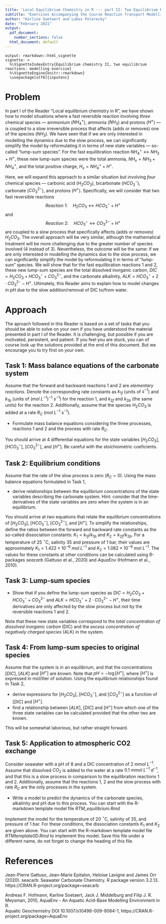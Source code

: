 ```yaml
---
title: 'Local Equilibrium Chemistry in R --- part II: Two Equilibrium Reactions'
subtitle: "Exercises Accompanying the Course Reaction Transport Modelling in the Hydrosphere"
author: "Karline Soetaert and Lubos Polerecky"
date: "February 2021"
output:
  pdf_document:
    number_sections: false
  html_document: default
---
```


```echo
output: rmarkdown::html_vignette
vignette: >
  %\VignetteIndexEntry{Equilibrium chemistry II, two equilibrium reactions: modelling exercise}
  %\VignetteEngine{knitr::rmarkdown}
  \usepackage[utf8]{inputenc}
```

# Problem

In part I of the Reader "Local equilibrium chemistry in R", we have shown how to model situations where a fast reversible reaction involving *three* chemical species --- ammonium ($NH_4^+$), ammonia ($NH_3$) and protons ($H^+$) --- is coupled to a slow irreversible process that affects (adds or removes) one of the species ($NH_3$). We have seen that if we are only interested in modelling the dynamics due to the slow process, we can significantly simplify the model by reformulating it in terms of new state variables --- so-called "lump-sum species". For the fast equilibration reaction $NH_4^+ \leftrightarrow NH_3 + H^+$, these new lump-sum species were the total ammonia, $NH_x = NH_3 + NH_4^+$, and the total positive charge, $H_x = NH_4^+ + H^+$.

Here, we will expand this approach to a similar situation but involving *four* chemical species --- carbonic acid ($H_2CO_3$), bicarbonate ($HCO_3^-$), carbonate ($CO_3^{2-}$), and protons ($H^+$). Specifically, we will consider that two fast reversible reactions\footnote{In this analysis, we will neglect dissociation of water, $H_2O \leftrightarrow H^+ + OH^-$.}
$$Reaction~1: \quad H_2CO_3\leftrightarrow HCO_3^- + H^+$$
and
$$Reaction~2: \quad HCO_3^- \leftrightarrow CO_3^{2-} + H^+$$
are coupled to a slow process that specifically affects (adds or removes) $H_2CO_3$.\footnote{This process could be, for example, the addition of $H_2CO_3$ due to the exchange with atmospheric CO$_2$ or due to the mineralization of organic matter. Note that each of these processes is already a two-step process: the addition of CO$_2$ to water, which is a slow irreversible process, followed by a chemical reaction $CO_2 + H_2O \leftrightarrow H_2CO_3$, which is a fast reversible process. However, because the rate of the overall process is limited by the rate of the slow process, we can consider the net effect of these two processes to be a slow addition of $H_2CO_3$. Depending on the perspective, and given the reactions 1 and 2, one can also consider it as a slow addition of $HCO_3^- + H^+$ or $CO_3^{2-} + 2H^+$. However, here we will consider $H_2CO_3$ as the added species.} The overall approach will be very similar, although the mathematical treatment will be more challenging due to the greater number of species involved (4 instead of 3). Nevertheless, the outcome will be the same: if we are only interested in modelling the dynamics due to the slow process, we can significantly simplify the model by reformulating it in terms of "lump-sum" species. We will show that for the fast equilibration reactions 1 and 2, these new lump-sum species are the total dissolved inorganic carbon, $DIC = H_2CO_3  + HCO_3^- + CO_3^{2-}$, and the carbonate alkalinity, $ALK = HCO_3^- + 2\cdot CO_3^{2-} - H^+$. Ultimately, this Reader aims to explain how to model changes in pH due to the slow addition/removal of DIC to/from water.

# Approach

The aproach followed in this Reader is based on a set of tasks that you should be able to solve on your own if you have understood the material presented in part I of the Reader. It is challenging, but possible if you are motivated, persistent, and patient. If you feel you are stuck, you can of course look up the solutions provided at the end of this document. But we encourage you to try first on your own.


## Task 1: Mass balance equations of the carbonate system

Assume that the forward and backward reactions 1 and 2 are *elementary reactions*. Denote the corresponding rate constants as $k_{1f}$ (units of $s^{-1}$) and $k_{1b}$ (units of $(mol~L^{-1})^{-1}~s^{-1}$) for the reaction 1, and $k_{2f}$ and $k_{2b}$ (the same units) for the reaction 2. Additionally, assume that the species $H_2CO_3$ is added at a rate $R_C$ ($mol~L^{-1}~s^{-1}$).

* Formulate mass balance equations considering the three processes, reactions 1 and 2 and the process with rate $R_C$. 

You should arrive at 4 differential equations for the state variables $[H_2CO_3]$, $[HCO_3^-]$, $[CO_3^{2-}]$, and $[H^+]$. Be careful with the stoichiometric coeficients.

## Task 2: Equilibrium conditions

Assume that the rate of the slow process is zero ($R_C=0$). Using the mass balance equations formulated in Task 1, 

* derive relationships between the equilibrium concentrations of the state variables describing the carbonate system. Hint: consider that the time-derivatives of the state variables are zero when the system is in an equilibrium.

You should arrive at *two* equations that relate the equilibrium concentrations of [$H_2CO_3$], [$HCO_3^-$], [$CO_3^{2-}$], and [$H^+$]. To simplify the relationships, define the ratios between the forward and backward rate constants as the so-called dissociation constants: $K_1 = k_{1f}/k_{1b}$ and $K_2 = k_{2f}/k_{2b}$. For a temperature of 25 $^\circ$C, salinity 35 and pressure of 1 bar, their values are approximately $K_1 = 1.422\times10^{-6}~mol~L^{-1}$ and $K_2=1.082\times10^{-9}~mol~L^{-1}$. The values for these constants at other conditions can be calculated using R-packages *seacarb* (Gattuso et al., 2020) and *AquaEnv* (Hofmann et al., 2010).

## Task 3: Lump-sum species

* Show that if you define the lump-sum species as $DIC = H_2CO_3  + HCO_3^- + CO_3^{2-}$ and $ALK = HCO_3^- + 2\cdot CO_3^{2-} - H^+$, their time derivatives 
are only affected by the slow process but *not* by the reversible reactions 1 and 2. 

Note that these new state variables correspond to the *total concentration of dissolved inorganic carbon* (DIC) and the *excess concentration of negatively charged species* (ALK) in the system. 

## Task 4: From lump-sum species to original species

Assume that the system is in an equilibrium, and that the concentrations $[DIC]$, $[ALK]$ and $[H^+]$ are *known*. Note that $pH = -\log{[H^+]}$, where $[H^+]$ is expressed in mol/liter of solution. Using the equilibrium relationships found in Task 2, 

* derive expressions for $[H_2CO_3]$, $[HCO_3^-]$, and $[CO_3^{2-}]$ as a function of $[DIC]$ and $[H^+]$.
* find a relationship between $[ALK]$, $[DIC]$ and $[H^+]$ from which one of the three state variables can be calculated provided that the other two are known.

This will be somewhat laborious, but rather straight forward. 

## Task 5: Application to atmospheric CO2 exchange
Consider seawater with a pH of 8 and a DIC concentration of $2~mmol~L^{-1}$. Assume that dissolved $CO_2$ is added to the water at a rate $0.1~mmol~L^{-1}~d^{-1}$, and that this is a slow process in comparison to the equilibration reactions 1 and 2. Additionally, assume that the reactions 1, 2 and the slow process with rate $R_C$ are the only processes in the system.

* Write a model to predict the dynamics of the carbonate species, alkalinity and pH due to this process. You can start with the R-markdown template model file *RTM_equilibrium.Rmd* \footnote{you can download this file from Rstudio: "File->new File->Rmarkdown..->from template->RTM_equilibrium". Save this file under a different name, do not forget to change the heading of this file.}

Implement the model for the temperature of 20 $^\circ$C, salinity of 35, and pressure of 1 bar. For these conditions, the dissociation constants $K_1$ and $K_2$ are given above. You can start with the R-markdown template model file *RTMtemplate0D.Rmd* to implement this model\footnote{you can download this file from Rstudio: "File->new File->Rmarkdown..->from template->RTMtemplate0D"}. Save this file under a different name, do not forget to change the heading of this file.

# References

Jean-Pierre Gattuso, Jean-Marie Epitalon, Heloise Lavigne and James Orr (2020). seacarb:
  Seawater Carbonate Chemistry. R package version 3.2.13.
  https://CRAN.R-project.org/package=seacarb
  
Andreas F. Hofmann, Karline Soetaert, Jack J. Middelburg and Filip J. R. Meysman, 2010,
  AquaEnv - An Aquatic Acid-Base Modelling Environment in R.  
  Aquatic Geochemistry DOI 10.1007/s10498-009-9084-1,
  https://CRAN.R-project.org/package=AquaEnv
  
